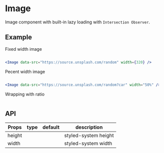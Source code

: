 
# Image

Image component with built-in lazy loading with `Intersection Observer`.

## Example

Fixed width image

<Image data-src="https://source.unsplash.com/random" width={320} />

```jsx
<Image data-src="https://source.unsplash.com/random" width={320} />
```

Pecent width image

<Image data-src="https://source.unsplash.com/random?car" width="50%" />

```jsx
<Image data-src="https://source.unsplash.com/random?car" width="50%" />
```

Wrapping with ratio

<ImageRatio>
  <Image data-src="https://source.unsplash.com/random?building" />
</ImageRatio>

## API

| Props  | type | default | description          |
| ------ | ---- | ------- | -------------------- |
| height |      |         | styled-system height |
| width  |      |         | styled-system width  |
